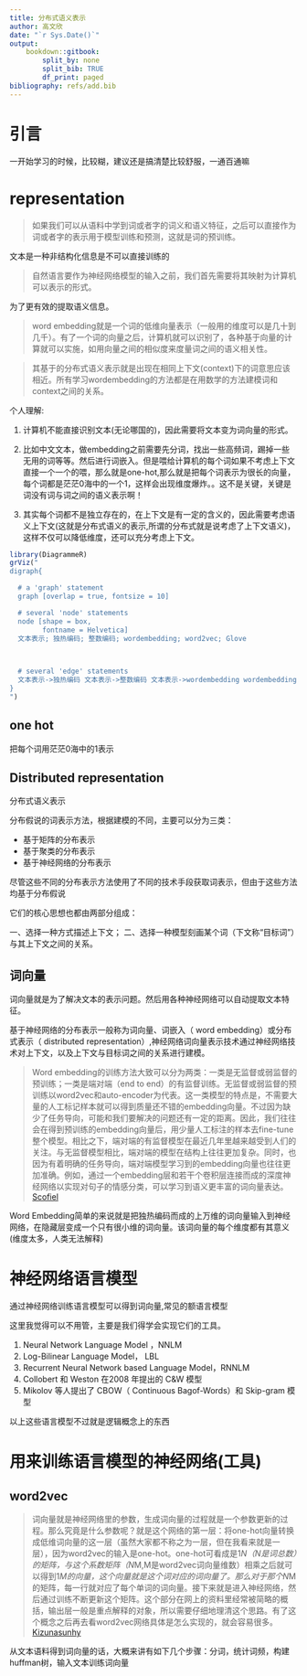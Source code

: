 ---
title: 分布式语义表示
author: 高文欣
date: "`r Sys.Date()`"
output: 
    bookdown::gitbook:
        split_by: none
        split_bib: TRUE
        df_print: paged
bibliography: refs/add.bib
---

# 引言

一开始学习的时候，比较糊，建议还是搞清楚比较舒服，一通百通嘛

# representation

>如果我们可以从语料中学到词或者字的词义和语义特征，之后可以直接作为词或者字的表示用于模型训练和预测，这就是词的预训练。

文本是一种非结构化信息是不可以直接训练的

>自然语言要作为神经网络模型的输入之前，我们首先需要将其映射为计算机可以表示的形式。

为了更有效的提取语义信息。

>word embedding就是一个词的低维向量表示（一般用的维度可以是几十到几千）。有了一个词的向量之后，计算机就可以识别了，各种基于向量的计算就可以实施，如用向量之间的相似度来度量词之间的语义相关性。

>其基于的分布式语义表示就是出现在相同上下文(context)下的词意思应该相近。所有学习wordembedding的方法都是在用数学的方法建模词和context之间的关系。

个人理解:

1. 计算机不能直接识别文本(无论哪国的)，因此需要将文本变为词向量的形式。

1. 比如中文文本，做embedding之前需要先分词，找出一些高频词，踢掉一些无用的词等等。然后进行词嵌入。但是喂给计算机的每个词如果不考虑上下文直接一个一个的喂，那么就是one-hot,那么就是把每个词表示为很长的向量，每个词都是茫茫0海中的一个1，这样会出现维度爆炸。。这不是关键，关键是词没有词与词之间的语义表示啊！

1. 其实每个词都不是独立存在的，在上下文是有一定的含义的，因此需要考虑语义上下文(这就是分布式语义的表示,所谓的分布式就是说考虑了上下文语义)，这样不仅可以降低维度，还可以充分考虑上下文。

```{r warning=FALSE}
library(DiagrammeR)
grViz("
digraph{

  # a 'graph' statement
  graph [overlap = true, fontsize = 10]

  # several 'node' statements
  node [shape = box,
        fontname = Helvetica]
  文本表示; 独热编码; 整数编码; wordembedding; word2vec; Glove

  

  # several 'edge' statements
  文本表示->独热编码 文本表示->整数编码 文本表示->wordembedding wordembedding->word2vec wordembedding->Glove
}
")
```


## one hot

把每个词用茫茫0海中的1表示


## Distributed representation

分布式语义表示

分布假说的词表示方法，根据建模的不同，主要可以分为三类：

+ 基于矩阵的分布表示
+ 基于聚类的分布表示
+ 基于神经网络的分布表示

尽管这些不同的分布表示方法使用了不同的技术手段获取词表示，但由于这些方法均基于分布假说

它们的核心思想也都由两部分组成：

一、选择一种方式描述上下文；
二、选择一种模型刻画某个词（下文称“目标词”）与其上下文之间的关系。


## 词向量

词向量就是为了解决文本的表示问题。然后用各种神经网络可以自动提取文本特征。

基于神经网络的分布表示一般称为词向量、词嵌入（ word embedding）或分布式表示（ distributed representation）,神经网络词向量表示技术通过神经网络技术对上下文，以及上下文与目标词之间的关系进行建模。

>Word embedding的训练方法大致可以分为两类：一类是无监督或弱监督的预训练；一类是端对端（end to end）的有监督训练。无监督或弱监督的预训练以word2vec和auto-encoder为代表。这一类模型的特点是，不需要大量的人工标记样本就可以得到质量还不错的embedding向量。不过因为缺少了任务导向，可能和我们要解决的问题还有一定的距离。因此，我们往往会在得到预训练的embedding向量后，用少量人工标注的样本去fine-tune整个模型。相比之下，端对端的有监督模型在最近几年里越来越受到人们的关注。与无监督模型相比，端对端的模型在结构上往往更加复杂。同时，也因为有着明确的任务导向，端对端模型学习到的embedding向量也往往更加准确。例如，通过一个embedding层和若干个卷积层连接而成的深度神经网络以实现对句子的情感分类，可以学习到语义更丰富的词向量表达。[Scofiel](https://www.zhihu.com/question/32275069/answer/301428835)

Word Embedding简单的来说就是把独热编码而成的上万维的词向量输入到神经网络，在隐藏层变成一个只有很小维的词向量。该词向量的每个维度都有其意义(维度太多，人类无法解释)

# 神经网络语言模型

通过神经网络训练语言模型可以得到词向量,常见的额语言模型

这里我觉得可以不用管，主要是我们得学会实现它们的工具。

1. Neural Network Language Model ，NNLM 
1. Log-Bilinear Language Model， LBL
1. Recurrent Neural Network based Language Model，RNNLM 
1. Collobert 和 Weston 在2008 年提出的 C&W 模型 
1. Mikolov 等人提出了 CBOW（ Continuous Bagof-Words）和 Skip-gram 模型 

以上这些语言模型不过就是逻辑概念上的东西

# 用来训练语言模型的神经网络(工具)


## word2vec

>词向量就是神经网络里的参数，生成词向量的过程就是一个参数更新的过程。那么究竟是什么参数呢？就是这个网络的第一层：将one-hot向量转换成低维词向量的这一层（虽然大家都不称之为一层，但在我看来就是一层），因为word2vec的输入是one-hot。one-hot可看成是1*N（N是词总数）的矩阵，与这个系数矩阵（N*M,M是word2vec词向量维数）相乘之后就可以得到1*M的向量，这个向量就是这个词对应的词向量了。那么对于那个N*M的矩阵，每一行就对应了每个单词的词向量。接下来就是进入神经网络，然后通过训练不断更新这个矩阵。这个部分在网上的资料里经常被简略的概括，输出层一般是重点解释的对象，所以需要仔细地理清这个思路。有了这个概念之后再去看word2vec网络具体是怎么实现的，就会容易很多。[Kizunasunhy](https://www.zhihu.com/question/44832436/answer/131725613)

从文本语料得到词向量的话，大概来讲有如下几个步骤：分词，统计词频，构建huffman树，输入文本训练词向量
